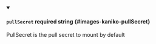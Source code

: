 
<details className="config-field" data-expandable="false" open>
<summary>

#### `pullSecret` <span className="config-field-required" data-required="false">required</span> <span className="config-field-type">string</span> <span className="config-field-default"></span> <span className="config-field-enum"></span> {#images-kaniko-pullSecret}

PullSecret is the pull secret to mount by default

</summary>



</details>
